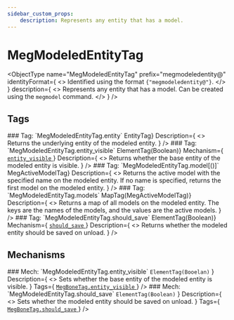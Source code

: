 ```yaml
---
sidebar_custom_props:
    description: Represents any entity that has a model.
---
```

# MegModeledEntityTag

<ObjectType
    name="MegModeledEntityTag"
    prefix="megmodeledentity@"
    identityFormat={
        <>
            Identified using the format <code>{"megmodeledentity@<entity>"}</code>.
        </>
    }
    description={
        <>
            Represents any entity that has a model.
            Can be created using the `megmodel` command.
        </>
    }
/>

## Tags

<MetaEntry>
    <EntryHeader>
    ### Tag: `MegModeledEntityTag.entity`
    </EntryHeader>
    <DetailsTable
        Returns={<code>EntityTag</code>}
        Description={
            <>
                Returns the underlying entity of the modeled entity.
            </>
        }
    />
</MetaEntry>

<MetaEntry>
    <EntryHeader>
    ### Tag: `MegModeledEntityTag.entity_visible`
    </EntryHeader>
    <DetailsTable
        Returns={<code>ElementTag(Boolean)</code>}
        Mechanism={
            <a href="#mech-megmodeledentitytagentity_visible">
                <code>entity_visible</code>
            </a>
        }
        Description={
            <>
                Returns whether the base entity of the modeled entity is visible.
            </>
        }
    />
</MetaEntry>

<MetaEntry>
    <EntryHeader>
    ### Tag: `MegModeledEntityTag.model[(<model>)]`
    </EntryHeader>
    <DetailsTable
        Returns={<code>MegActiveModelTag</code>}
        Description={
            <>
                Returns the active model with the specified name on the modeled entity.
                If no name is specified, returns the first model on the modeled entity.
            </>
        }
    />
</MetaEntry>

<MetaEntry>
    <EntryHeader>
    ### Tag: `MegModeledEntityTag.models`
    </EntryHeader>
    <DetailsTable
        Returns={<code>MapTag(MegActiveModelTag)</code>}
        Description={
            <>
                Returns a map of all models on the modeled entity.
                The keys are the names of the models, and the values are the active models.
            </>
        }
    />
</MetaEntry>

<MetaEntry>
    <EntryHeader>
    ### Tag: `MegModeledEntityTag.should_save`
    </EntryHeader>
    <DetailsTable
        Returns={<code>ElementTag(Boolean)</code>}
        Mechanism={
            <a href="#mech-megmodeledentitytagshould_save">
                <code>should_save</code>
            </a>
        }
        Description={
            <>
                Returns whether the modeled entity should be saved on unload.
            </>
        }
    />
</MetaEntry>

## Mechanisms

<MetaEntry>
    <EntryHeader>
    ### Mech: `MegModeledEntityTag.entity_visible`
    </EntryHeader>
    <DetailsTable
        Input={
            <>
                <code>ElementTag(Booelan)</code>
            </>
        }
        Description={
            <>
                Sets whether the base entity of the modeled entity is visible.
            </>
        }
        Tags={
            <a href="#tag-megbonetagentity_visible">
                <code>MegBoneTag.entity_visible</code>
            </a>
        }
    />
</MetaEntry>

<MetaEntry>
    <EntryHeader>
    ### Mech: `MegModeledEntityTag.should_save`
    </EntryHeader>
    <DetailsTable
        Input={
            <>
                <code>ElementTag(Boolean)</code>
            </>
        }
        Description={
            <>
                Sets whether the modeled entity should be saved on unload.
            </>
        }
        Tags={
            <a href="#tag-megbonetagshould_save">
                <code>MegBoneTag.should_save</code>
            </a>
        }
    />
</MetaEntry>
